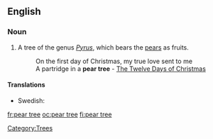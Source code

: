 ==English==

===Noun===
{{en-noun|sg=[[pear]] [[tree]]}}

# A tree of the genus ''[[Pyrus]]'', which bears the [[pear]]s as fruits.
#: On the first day of Christmas, my true love sent to me
#: A partridge in a '''pear tree''' - [[w:The Twelve Days of Christmas (song)|The Twelve Days of Christmas]]

====Translations====
{{trans-top|a tree of the genus ''Pyrus''}}
* Swedish: {{t|sv|päronträd|n}}
{{trans-mid}}
{{trans-bottom}}

[[Category:Trees]]

[[fr:pear tree]]
[[oc:pear tree]]
[[fi:pear tree]]